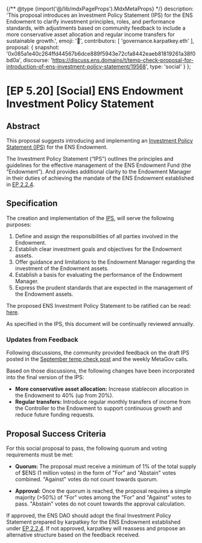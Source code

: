 {/** @type {import('@/lib/mdxPageProps').MdxMetaProps} */}
    description: 'This proposal introduces an Investment Policy Statement (IPS) for the ENS Endowment to clarify investment principles, roles, and performance standards, with adjustments based on community feedback to include a more conservative asset allocation and regular income transfers for sustainable growth.',
    emoji: '📖',
    contributors: [
        'governance.karpatkey.eth'
    ],
    proposal: {
        snapshot: '0x085a1e40c264ffd44567b6dce889f5943e72cfa8442eaeb81819261a38f0bd0a',
        discourse: 'https://discuss.ens.domains/t/temp-check-proposal-for-introduction-of-ens-investment-policy-statement/19568',
        type: 'social'
    }
};

# [EP 5.20] [Social] ENS Endowment Investment Policy Statement

## Abstract

This proposal suggests introducing and implementing an [Investment Policy Statement (IPS)](https://drive.google.com/file/d/1NtaKb-9HJf9wJmVOq4sQbhsYQ4yZtTF2) for the ENS Endowment.

The Investment Policy Statement (“IPS”) outlines the principles and guidelines for the effective management of the ENS Endowment Fund (the “Endowment”). And provides additional clarity to the Endowment Manager in their duties of achieving the mandate of the ENS Endowment established in [EP 2.2.4](https://discuss.ens.domains/t/ep2-2-4-social-rfp-ens-endowment/14069).

## Specification

The creation and implementation of the [IPS](https://drive.google.com/file/d/1NtaKb-9HJf9wJmVOq4sQbhsYQ4yZtTF2), will serve the following purposes:

1. Define and assign the responsibilities of all parties involved in the Endowment.
2. Establish clear investment goals and objectives for the Endowment assets.
3. Offer guidance and limitations to the Endowment Manager regarding the investment of the Endowment assets.
4. Establish a basis for evaluating the performance of the Endowment Manager.
5. Express the prudent standards that are expected in the management of the Endowment assets.

The proposed ENS Investment Policy Statement to be ratified can be read: [here](https://drive.google.com/file/d/1NtaKb-9HJf9wJmVOq4sQbhsYQ4yZtTF2).

As specified in the IPS, this document will be continually reviewed annually.

### Updates from Feedback

Following discussions, the community provided feedback on the draft IPS posted in the [September temp check post](https://discuss.ens.domains/t/temp-check-proposal-for-introduction-of-ens-investment-policy-statement/19568) and the weekly MetaGov calls.

Based on those discussions, the following changes have been incorporated into the final version of the IPS:

- **More conservative asset allocation:** Increase stablecoin allocation in the Endowment to 40% (up from 20%).
- **Regular transfers:** Introduce regular monthly transfers of income from the Controller to the Endowment to support continuous growth and reduce future funding requests.

## Proposal Success Criteria

For this social proposal to pass, the following quorum and voting requirements must be met:

- **Quorum:** The proposal must receive a minimum of 1% of the total supply of $ENS (1 million votes) in the form of "For" and "Abstain" votes combined. "Against" votes do not count towards quorum.

- **Approval:** Once the quorum is reached, the proposal requires a simple majority (>50%) of "For" votes among the "For" and "Against" votes to pass. "Abstain" votes do not count towards the approval calculation.

If approved, the ENS DAO should adopt the final Investment Policy Statement prepared by karpatkey for the ENS Endowment established under [EP 2.2.4](https://discuss.ens.domains/t/ep2-2-4-social-rfp-ens-endowment/14069). If not approved, karpatkey will reassess and propose an alternative structure based on the feedback received.
